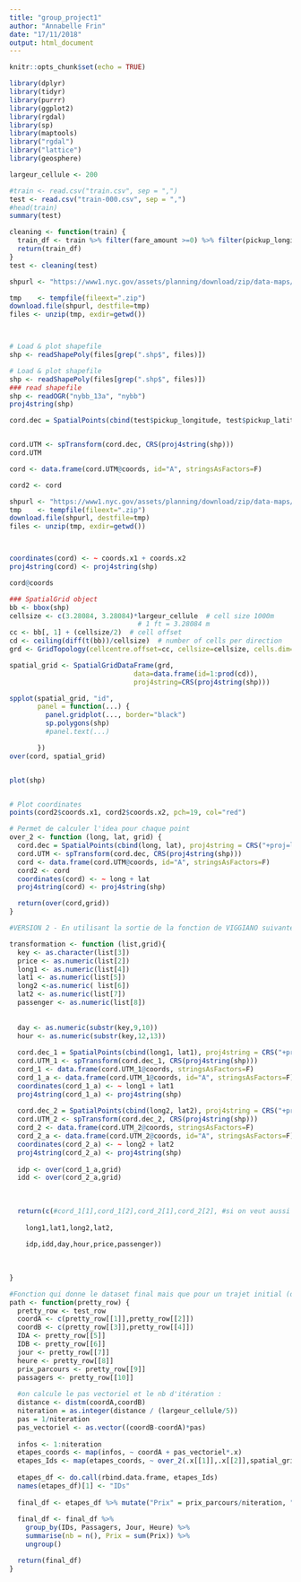 ```yaml
---
title: "group_project1"
author: "Annabelle Frin"
date: "17/11/2018"
output: html_document
---
```


```r
knitr::opts_chunk$set(echo = TRUE)
```




```r
library(dplyr)
library(tidyr)
library(purrr)
library(ggplot2)
library(rgdal)
library(sp)
library(maptools)
library("rgdal")
library("lattice")
library(geosphere)

largeur_cellule <- 200

```


```r
#train <- read.csv("train.csv", sep = ",")
test <- read.csv("train-000.csv", sep = ",")
#head(train)
summary(test)

cleaning <- function(train) {
  train_df <- train %>% filter(fare_amount >=0) %>% filter(pickup_longitude > -100, pickup_longitude < -50, pickup_latitude > 20, pickup_latitude < 60, dropoff_longitude > -100, dropoff_longitude < -50, dropoff_latitude > 20, dropoff_latitude < 60)
  return(train_df)
}
test <- cleaning(test)
```

```r



shpurl <- "https://www1.nyc.gov/assets/planning/download/zip/data-maps/open-data/nybb_13a.zip"

tmp    <- tempfile(fileext=".zip")
download.file(shpurl, destfile=tmp)
files <- unzip(tmp, exdir=getwd())



# Load & plot shapefile
shp <- readShapePoly(files[grep(".shp$", files)])

# Load & plot shapefile
shp <- readShapePoly(files[grep(".shp$", files)])
### read shapefile
shp <- readOGR("nybb_13a", "nybb")
proj4string(shp) 

cord.dec = SpatialPoints(cbind(test$pickup_longitude, test$pickup_latitude), proj4string = CRS("+proj=longlat"))


cord.UTM <- spTransform(cord.dec, CRS(proj4string(shp)))
cord.UTM

cord <- data.frame(cord.UTM@coords, id="A", stringsAsFactors=F)

cord2 <- cord

shpurl <- "https://www1.nyc.gov/assets/planning/download/zip/data-maps/open-data/nybb_13a.zip"
tmp    <- tempfile(fileext=".zip")
download.file(shpurl, destfile=tmp)
files <- unzip(tmp, exdir=getwd())



coordinates(cord) <- ~ coords.x1 + coords.x2
proj4string(cord) <- proj4string(shp)

cord@coords

### SpatialGrid object
bb <- bbox(shp)
cellsize <- c(3.28084, 3.28084)*largeur_cellule  # cell size 1000m
                                # 1 ft = 3.28084 m
cc <- bb[, 1] + (cellsize/2)  # cell offset
cd <- ceiling(diff(t(bb))/cellsize)  # number of cells per direction
grd <- GridTopology(cellcentre.offset=cc, cellsize=cellsize, cells.dim=cd)

spatial_grid <- SpatialGridDataFrame(grd,
                               data=data.frame(id=1:prod(cd)),
                               proj4string=CRS(proj4string(shp)))   

spplot(spatial_grid, "id",
       panel = function(...) {
         panel.gridplot(..., border="black")
         sp.polygons(shp)
         #panel.text(...)

       })
over(cord, spatial_grid)


plot(shp)


# Plot coordinates
points(cord2$coords.x1, cord2$coords.x2, pch=19, col="red")
```

```r
# Permet de calculer l'idea pour chaque point 
over_2 <- function (long, lat, grid) {
  cord.dec = SpatialPoints(cbind(long, lat), proj4string = CRS("+proj=longlat"))
  cord.UTM <- spTransform(cord.dec, CRS(proj4string(shp)))
  cord <- data.frame(cord.UTM@coords, id="A", stringsAsFactors=F)
  cord2 <- cord
  coordinates(cord) <- ~ long + lat
  proj4string(cord) <- proj4string(shp)

  return(over(cord,grid))
}


```



```r

#VERSION 2 - En utilisant la sortie de la fonction de VIGGIANO suivante :

transformation <- function (list,grid){
  key <- as.character(list[3])
  price <- as.numeric(list[2])
  long1 <- as.numeric(list[4])
  lat1 <- as.numeric(list[5])
  long2 <-as.numeric( list[6])
  lat2 <- as.numeric(list[7])
  passenger <- as.numeric(list[8])
  
 
  day <- as.numeric(substr(key,9,10))
  hour <- as.numeric(substr(key,12,13))
  
  cord.dec_1 = SpatialPoints(cbind(long1, lat1), proj4string = CRS("+proj=longlat"))
  cord.UTM_1 <- spTransform(cord.dec_1, CRS(proj4string(shp)))
  cord_1 <- data.frame(cord.UTM_1@coords, stringsAsFactors=F)
  cord_1_a <- data.frame(cord.UTM_1@coords, id="A", stringsAsFactors=F)
  coordinates(cord_1_a) <- ~ long1 + lat1
  proj4string(cord_1_a) <- proj4string(shp)
  
  cord.dec_2 = SpatialPoints(cbind(long2, lat2), proj4string = CRS("+proj=longlat"))
  cord.UTM_2 <- spTransform(cord.dec_2, CRS(proj4string(shp)))
  cord_2 <- data.frame(cord.UTM_2@coords, stringsAsFactors=F)
  cord_2_a <- data.frame(cord.UTM_2@coords, id="A", stringsAsFactors=F)
  coordinates(cord_2_a) <- ~ long2 + lat2
  proj4string(cord_2_a) <- proj4string(shp)
  
  idp <- over(cord_1_a,grid)
  idd <- over(cord_2_a,grid)
  
  
  
  return(c(#cord_1[1],cord_1[2],cord_2[1],cord_2[2], #si on veut aussi les UTM
    
    long1,lat1,long2,lat2,
    
    idp,idd,day,hour,price,passenger))
  
  
  
}

#Fonction qui donne le dataset final mais que pour un trajet initial (de A à B) 
path <- function(pretty_row) {
  pretty_row <- test_row
  coordA <- c(pretty_row[[1]],pretty_row[[2]])
  coordB <- c(pretty_row[[3]],pretty_row[[4]])
  IDA <- pretty_row[[5]]
  IDB <- pretty_row[[6]]
  jour <- pretty_row[[7]]
  heure <- pretty_row[[8]]
  prix_parcours <- pretty_row[[9]]
  passagers <- pretty_row[[10]]
  
  #on calcule le pas vectoriel et le nb d'itération :
  distance <- distm(coordA,coordB)
  niteration = as.integer(distance / (largeur_cellule/5))
  pas = 1/niteration
  pas_vectoriel <- as.vector((coordB-coordA)*pas)
  
  infos <- 1:niteration
  etapes_coords <- map(infos, ~ coordA + pas_vectoriel*.x)
  etapes_Ids <- map(etapes_coords, ~ over_2(.x[[1]],.x[[2]],spatial_grid)[[1,1]])
  
  etapes_df <- do.call(rbind.data.frame, etapes_Ids)
  names(etapes_df)[1] <- "IDs"
  
  final_df <- etapes_df %>% mutate("Prix" = prix_parcours/niteration, "Passagers" = passagers, "Jour" = jour, "Heure" = heure)
  
  final_df <- final_df %>% 
    group_by(IDs, Passagers, Jour, Heure) %>% 
    summarise(nb = n(), Prix = sum(Prix)) %>% 
    ungroup()  

  return(final_df)
}


```


